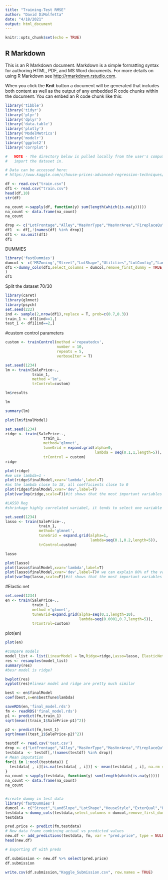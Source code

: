 ```yaml
---
title: "Training-Test RMSE"
author: "David DiMolfetta"
date: "4/18/2021"
output: html_document
---
```


```r
knitr::opts_chunk$set(echo = TRUE)
```

## R Markdown

This is an R Markdown document. Markdown is a simple formatting syntax for authoring HTML, PDF, and MS Word documents. For more details on using R Markdown see <http://rmarkdown.rstudio.com>.

When you click the **Knit** button a document will be generated that includes both content as well as the output of any embedded R code chunks within the document. You can embed an R code chunk like this:

```r
library('tibble')
library('tidyr')
library('plyr')
library('dplyr')
library('data.table')
library('plotly')
library('ModelMetrics')
library('modelr')
library('ggplot2')
library('corrplot')

#   NOTE - The directory below is pulled locally from the user's computer, please modify to 
#   import the dataset in.

# Data can be accessed here:
# https://www.kaggle.com/c/house-prices-advanced-regression-techniques/data?select=train.csv

df <- read.csv("train.csv")
df1 <- read.csv("train.csv")
head(df,10)
str(df)
```


```r
na_count <-sapply(df, function(y) sum(length(which(is.na(y)))))
na_count <- data.frame(na_count)
na_count
```


```r
drop <- c("LotFrontage","Alley","MasVnrType","MasVnrArea","FireplaceQu","GarageType","GarageYrBlt","GarageQual","GarageCond","GarageFinish","PoolQC","Fence","MiscFeature","BsmtQual","BsmtCond","BsmtExposure","BsmtFinType1","BsmtFinType2","LandContour","Id","MiscVal","MoSold","ScreenPorch","X3SsnPorch","Functional","Electrical","LowQualFinSF","Heating","CentralAir","Exterior1st","Exterior2nd","ExterCond","RoofMatl","RoofStyle","YearRemodAdd","Condition1","Condition2","BldgType","Neighborhood","LotConfig","LotShape","Utilities","HouseStyle","SaleCondition","BsmtFullBath","MSZoning","SaleType","KitchenQual")
df1  <- df[,!(names(df) %in% drop)]
df1 <- na.omit(df1)
df1
```


DUMMIES
```r
library('fastDummies')
dumcol <- c('MSZoning',"Street","LotShape","Utilities","LotConfig","LandSlope","Neighborhood","Condition1","Condition2","BldgType","RoofStyle","RoofMatl","Exterior1st","Exterior2nd","ExterQual","ExterCond","Foundation","Heating","HeatingQC","CentralAir","Electrical","KitchenQual","Functional","PavedDrive","SaleType","SaleCondition")
df1 <-dummy_cols(df1,select_columns = dumcol,remove_first_dummy = TRUE,remove_most_frequent_dummy = FALSE,remove_selected_columns = TRUE
)
df1
```

Split the dataset 70/30
```r
library(caret)
library(glmnet)
library(psych)
set.seed(222)
ind <- sample(2,nrow(df1),replace = T, prob=c(0.7,0.3))
train_1 <- df1[ind==1,]
test_1 <- df1[ind==2,]

```

#custom control parameters
```r
custom <- trainControl(method ='repeatedcv',
                       number = 10,
                       repeats = 5,
                       verboseIter = T)
```


```r
set.seed(1234)
lm <- train(SalePrice~.,
            train_1, 
            method ='lm',
            trControl=custom)
```
```r
lm$results
```

```r
lm
```
```r
summary(lm)
```
```r
plot(lm$finalModel)
```
```r
set.seed(1234)
ridge <- train(SalePrice~.,
                 train_1,
                 method='glmnet',
                 tuneGrid = expand.grid(alpha=0,
                                        lambda = seq(0.1,1,length=5)),
                 trControl = custom)
ridge

```
```r
plot(ridge)
#we use lambda=1 - 
plot(ridge$finalModel,xvar='lambda',label=T)
#as the lambda close to 18, all coefficients close to 0
plot(ridge$finalModel,xvar='dev',label=T)
plot(varImp(ridge,scale=F))#it shows that the most important variables are 'Foundation_wood,SaleType_Con,Street_Pave,ExterQua_TA,KitchenQua_TA'

```
```r

#LASSO Reg
#shrinkage highly correlated variabel, it tends to select one variable from each group and ignore others.

set.seed(1234)
lasso <- train(SalePrice~.,
               train_1,
               method='glmnet',
               tuneGrid = expand.grid(alpha=1,
                                      lambda=seq(0.1,0.2,length=5)),
               trControl=custom)

lasso
```
```r
plot(lasso)
plot(lasso$finalModel,xvar='lambda',label=T)
plot(lasso$finalModel,xvar='dev',label=T)# we can explain 80% of the variabtion by using 13 variables
plot(varImp(lasso,scale=F))#it shows that the most important variables are 'Foundation_wood,SaleType_Con,SaleType_New,ExterQua_TA,Kitchen_Gd'
```


#Elastic net
```r
set.seed(1234)
en <- train(SalePrice~.,
            train_1,
            method ='glmnet',
            tuneGrid=expand.grid(alpha=seq(0,1,length=10),
                                 lambda=seq(0.0001,0.7,length=5)),
            trControl=custom)
```
plot(en)
```r
plot(en)
```

```r
#compare models
model_list <- list(LinearModel = lm,Ridge=ridge,Lasso=lasso, ElasticNet=en)
res <- resamples(model_list)
summary(res)
#besr model is ridge?
```

```r
bwplot(res)
xyplot(res)#linear model and ridge are pretty much similar
```
```r
best <- en$finalModel
coef(best,s=en$bestTune$lambda)
```

```r
saveRDS(en,'final_model.rds')
fm <- readRDS('final_model.rds')
p1 <- predict(fm,train_1)
sqrt(mean((train_1$SalePrice-p1)^2))

```
```r
p2 <- predict(fm,test_1)
sqrt(mean((test_1$SalePrice-p2)^2))

```
```r
testdf <- read.csv('test.csv')
drop <- c("LotFrontage","Alley","MasVnrType","MasVnrArea","FireplaceQu","GarageType","GarageYrBlt","GarageQual","GarageCond","GarageFinish","PoolQC","Fence","MiscFeature","BsmtQual","BsmtCond","BsmtExposure","BsmtFinType1","BsmtFinType2","LandContour","Id","MiscVal","MoSold","ScreenPorch","X3SsnPorch","Functional","Electrical","LowQualFinSF","Heating","CentralAir","Exterior1st","Exterior2nd","ExterCond","RoofMatl","RoofStyle","YearRemodAdd","Condition1","Condition2","BldgType","Neighborhood","LotConfig","LotShape","Utilities",'MSZoning',"SaleType",'KitchenQual')
testdata  <- testdf[,!(names(testdf) %in% drop)]
# Mean imputation
for(i in 1:ncol(testdata)) {
  testdata[ , i][is.na(testdata[ , i])] <- mean(testdata[ , i], na.rm = TRUE)
}
na_count <-sapply(testdata, function(y) sum(length(which(is.na(y)))))
na_count <- data.frame(na_count)
na_count


```
```r


```


```r
#create dummy in test data
library('fastDummies')
dumcol <- c("Street","LandSlope","LotShape","HouseStyle","ExterQual","Foundation","HeatingQC","KitchenQual","PavedDrive","SaleType","SaleCondition","Utilities")
testdata <-dummy_cols(testdata,select_columns = dumcol,remove_first_dummy = TRUE,remove_most_frequent_dummy = FALSE,remove_selected_columns = TRUE)
testdata

```

```r
pred.price <- predict(fm,testdata)
# New data frame combining actual vs predicted values
new.df <- add_predictions(testdata, fm, var = "pred.price", type = NULL)
head(new.df)

# Exporting df with preds

df.submission <- new.df %>% select(pred.price)
df.submission

write.csv(df.submission,"Kaggle_Submission.csv", row.names = TRUE)


```




